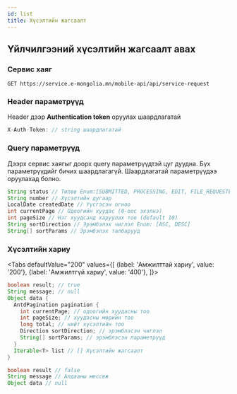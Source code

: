 ```yaml
---
id: list
title: Хүсэлтийн жагсаалт
---
```



## Үйлчилгээний хүсэлтийн жагсаалт авах

### Сервис хаяг

```text
GET https://service.e-mongolia.mn/mobile-api/api/service-request
```

### Header параметрүүд

Header дээр **Authentication token** оруулах шаардлагатай

```javascript
X-Auth-Token: // string шаардлагатай
```

### Query параметрүүд

Дээрх сервис хаягыг доорх query параметрүүдтэй цуг дуудна. Бүх параметрүүдийг бичих шаардлагагүй. Шаардлагатай параметрүүдээ оруулахад болно.

```java
String status // Төлөв Enum:[SUBMITTED, PROCESSING, EDIT, FILE_REQUESTED, PRINTING, COMPLETED, PRINTED, REJECTED, EXPIRED, GRANTED]
String number // Хүсэлтийн дугаар
LocalDate createdDate // Үүсгэсэн огноо
int currentPage // Одоогийн хуудас (0-оос эхэлнэ)
int pageSize // Нэг хуудсанд харуулах тоо (default 10)
String sortDirection // Эрэмбэлэх чиглэл Enum: [ASC, DESC]
String[] sortParams // Эрэмбэлэх талбарууд
```

### Хүсэлтийн хариу

<Tabs
  defaultValue="200"
  values={[
    {label: 'Амжилттай хариу', value: '200'},
    {label: 'Амжилтгүй хариу', value: '400'},
  ]}>
<TabItem value="200">

```java
boolean result; // true
String message; // null
Object data {
  AntdPagination pagination {
    int currentPage; // одоогийн хуудасны тоо
    int pageSize; // хуудасны мөрийн тоо
    long total; // нийт хүсэлтийн тоо
    Direction sortDirection; // эрэмблэсэн чиглэл
    String[] sortParams; // эрэмблэсэн параметрүүд
  }
  Iterable<T> list // [] Хүсэлтийн жагсаалт
}
```

</TabItem>
<TabItem value="400">

```java
boolean result // false
String message // Алдааны мессеж
Object data // null
```

</TabItem>
</Tabs>
